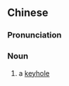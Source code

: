 {{also|锁眼}}
==Chinese==
{{zh-forms|s=锁眼}}

===Pronunciation===
{{zh-pron
|m=suǒyǎn
|cat=noun
}}

===Noun===
{{zh-noun}}

# a [[keyhole]]